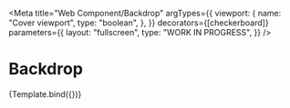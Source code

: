 <!-- @license CC0-1.0 -->



<Meta
  title="Web Component/Backdrop"
  argTypes={{
    viewport: {
      name: "Cover viewport",
      type: "boolean",
    },
  }}
  decorators={[checkerboard]}
  parameters={{
    layout: "fullscreen",
    type: "WORK IN PROGRESS",
  }}
/>

# Backdrop

<Canvas>
  <Story name="Backdrop">{Template.bind({})}</Story>
</Canvas>

<ArgsTable story="Backdrop" />
